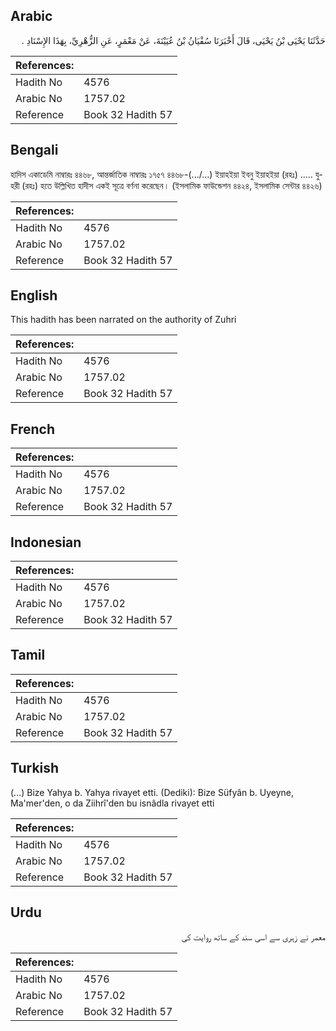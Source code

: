 ## Arabic


<div dir="rtl" lang="ar" style={{fontSize:'larger',backgroundColor:'#f8f9fa',padding:20}}>
حَدَّثَنَا يَحْيَى بْنُ يَحْيَى، قَالَ أَخْبَرَنَا سُفْيَانُ بْنُ عُيَيْنَةَ، عَنْ مَعْمَرٍ، عَنِ الزُّهْرِيِّ، بِهَذَا الإِسْنَادِ ‏.‏
</div>
<div style={{backgroundColor:'#f8f9fa',padding:20, marginBottom: 10}}><table> <thead> <tr> <th>References:</th> <th></th> </tr> </thead> <tbody><tr><td>Hadith No</td><td>4576</td></tr><tr><td>Arabic No</td><td>1757.02</td></tr><tr><td>Reference</td><td>Book 32 Hadith 57</td></tr></tbody></table></div>

## Bengali


<div dir="ltr" lang="bn" style={{fontSize:'larger',backgroundColor:'#f8f9fa',padding:20}}>
হাদিস একাডেমি নাম্বারঃ ৪৪৬৮, আন্তর্জাতিক নাম্বারঃ ১৭৫৭ ৪৪৬৮-(.../...) ইয়াহইয়া ইবনু ইয়াহইয়া (রহঃ) ..... যুহরী (রহঃ) হতে উল্লিখিত হাদীস একই সূত্রে বর্ণনা করেছেন। (ইসলামিক ফাউন্ডেশন ৪৪২৪, ইসলামিক সেন্টার ৪৪২৬)
</div>
<div style={{backgroundColor:'#f8f9fa',padding:20, marginBottom: 10}}><table> <thead> <tr> <th>References:</th> <th></th> </tr> </thead> <tbody><tr><td>Hadith No</td><td>4576</td></tr><tr><td>Arabic No</td><td>1757.02</td></tr><tr><td>Reference</td><td>Book 32 Hadith 57</td></tr></tbody></table></div>

## English


<div dir="ltr" lang="en" style={{fontSize:'larger',backgroundColor:'#f8f9fa',padding:20}}>
This hadith has been narrated on the authority of Zuhri
</div>
<div style={{backgroundColor:'#f8f9fa',padding:20, marginBottom: 10}}><table> <thead> <tr> <th>References:</th> <th></th> </tr> </thead> <tbody><tr><td>Hadith No</td><td>4576</td></tr><tr><td>Arabic No</td><td>1757.02</td></tr><tr><td>Reference</td><td>Book 32 Hadith 57</td></tr></tbody></table></div>

## French


<div dir="ltr" lang="fr" style={{fontSize:'larger',backgroundColor:'#f8f9fa',padding:20}}>

</div>
<div style={{backgroundColor:'#f8f9fa',padding:20, marginBottom: 10}}><table> <thead> <tr> <th>References:</th> <th></th> </tr> </thead> <tbody><tr><td>Hadith No</td><td>4576</td></tr><tr><td>Arabic No</td><td>1757.02</td></tr><tr><td>Reference</td><td>Book 32 Hadith 57</td></tr></tbody></table></div>

## Indonesian


<div dir="ltr" lang="id" style={{fontSize:'larger',backgroundColor:'#f8f9fa',padding:20}}>

</div>
<div style={{backgroundColor:'#f8f9fa',padding:20, marginBottom: 10}}><table> <thead> <tr> <th>References:</th> <th></th> </tr> </thead> <tbody><tr><td>Hadith No</td><td>4576</td></tr><tr><td>Arabic No</td><td>1757.02</td></tr><tr><td>Reference</td><td>Book 32 Hadith 57</td></tr></tbody></table></div>

## Tamil


<div dir="ltr" lang="ta" style={{fontSize:'larger',backgroundColor:'#f8f9fa',padding:20}}>

</div>
<div style={{backgroundColor:'#f8f9fa',padding:20, marginBottom: 10}}><table> <thead> <tr> <th>References:</th> <th></th> </tr> </thead> <tbody><tr><td>Hadith No</td><td>4576</td></tr><tr><td>Arabic No</td><td>1757.02</td></tr><tr><td>Reference</td><td>Book 32 Hadith 57</td></tr></tbody></table></div>

## Turkish


<div dir="ltr" lang="tr" style={{fontSize:'larger',backgroundColor:'#f8f9fa',padding:20}}>
(…) Bize Yahya b. Yahya rivayet etti. (Dediki): Bize Süfyân b. Uyeyne, Ma'mer'den, o da Ziihrî'den bu isnâdla rivayet etti
</div>
<div style={{backgroundColor:'#f8f9fa',padding:20, marginBottom: 10}}><table> <thead> <tr> <th>References:</th> <th></th> </tr> </thead> <tbody><tr><td>Hadith No</td><td>4576</td></tr><tr><td>Arabic No</td><td>1757.02</td></tr><tr><td>Reference</td><td>Book 32 Hadith 57</td></tr></tbody></table></div>

## Urdu


<div dir="rtl" lang="ur" style={{fontSize:'larger',backgroundColor:'#f8f9fa',padding:20}}>
معمر نے زہری سے اسی سند کے ساتھ روایت کی
</div>
<div style={{backgroundColor:'#f8f9fa',padding:20, marginBottom: 10}}><table> <thead> <tr> <th>References:</th> <th></th> </tr> </thead> <tbody><tr><td>Hadith No</td><td>4576</td></tr><tr><td>Arabic No</td><td>1757.02</td></tr><tr><td>Reference</td><td>Book 32 Hadith 57</td></tr></tbody></table></div>